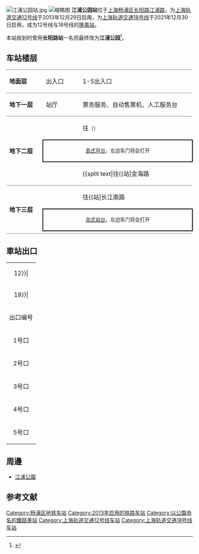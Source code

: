 {{noteTA 
|G1 =Railway}}
{{noteTA 
|G1 =Railway}}
{{Infobox station
|name = 江浦公园
|eng_name = Jiangpu Park
|symbol_right =
|linecolour = {{上海地铁颜色|12|yes}}
|linecolour2 = {{上海地铁颜色|18|yes}}
|image = Jiangpu Park Station Line 12 Platform.jpg
|caption = 江浦公园站12号线站台
|other_name = 
|country = {{PRC}}
|borough = [[上海市|上海市]][[杨浦区|杨浦区]][[平涼路街道|平涼路街道]]与[[江浦路街道|江浦路街道]]交界
|address = [[长阳路|长阳路]]与[[江浦路|江浦路]]交叉口
|coordinates = {{coord|31.27066|N|121.52827|E|type:railwaystation}}
|elevation = 
|owned = [[上海申通地铁集团|上海申通地铁集团]]
|operator = [[上海地铁|上海地铁]]
|lines = {{上海地铁线路名|12|SL}}<br/>{{上海地铁线路名|18|SL}}
|distance = 
|platform = {{上海地铁线路名|12|S}}、{{上海地铁线路名|18|S}}：1個[[島式月台|島式月台]]
|tracks = 4条
|bus_routes = 
|bus_stands = 
|connections = 
|structure = 地下车站
|hall = 地下站厅
|depth = 
|levels = 
|interchange = 节点换乘、站厅换乘
|exits = 5个
|architect = 
|architectural_style = 
|colour = 
|type = 
|status = 运营中
|code = 
|classification = 
|website = 
|built = 
|opened = {{上海地铁线路名|12|S}}：{{Start date|2013|12|29|df=y}}<br/>{{上海地铁线路名|18|S}}：{{Start date|2021|12|30|df=y}}
|closed = 
|former = 
|pass_year = 
|passengers = 
|pass_system = 
|pass_rank = 
|mpassengers = 
|trains = 
|station_hours = 
|hours = 
|first = {{collapsible list
 |title = 　
 |
{{上海地铁线路名|12|S}}
:往{{上海地铁起讫站|12|L}}：5:55
:往{{上海地铁起讫站|12|R}}：6:09
{{上海地铁线路名|18|S}}
:往{{站|长江南路||上海市}}：6:13
:往{{上海地铁起讫站|18|R}}：6:10
}}
|last = {{collapsible list
 |title = 　
 |
{{上海地铁线路名|12|S}}
:往{{上海地铁起讫站|12|L}}：22:55
:往{{上海地铁起讫站|12|R}}：23:22
{{上海地铁线路名|18|S}}
:往{{站|长江南路||上海市}}：23:12
:往{{上海地铁起讫站|18|R}}：22:45
}}
|adjacent = {{adjacent stations|system=上海地铁
|line1=12|left1=大连路|right1=宁国路
|line2=18|left2=江浦路|to-left2=长江南路|right2=平凉路}}
}}
[[File:江浦公园站.jpg|thumb]]
[[File:Jiangpu_Park_station,_Line_18.jpg|缩略图]]
'''江浦公园站'''位于[[上海|上海]][[杨浦区|杨浦区]][[长阳路|长阳路]][[江浦路|江浦路]]，为[[上海轨道交通12号线|上海轨道交通12号线]]于2013年12月29日启用，为[[上海轨道交通18号线|上海轨道交通18号线]]于2021年12月30日启用，成为12号线与18号线的[[换乘站|换乘站]]。

本站规划时曾用'''长阳路站'''一名但最终改为'''江浦公园'''<ref>{{Cite web |url=http://shanghai.xinmin.cn/msrx/2012/06/06/15043928.html |title=轨交36个站正式命名 7号线“船厂路站”更名 |access-date=2012-06-06 |archive-date=2013-12-27 |archive-url=https://web.archive.org/web/20131227045751/http://shanghai.xinmin.cn/msrx/2012/06/06/15043928.html |dead-url=no }}</ref>。

== 车站楼层 ==
{|cellspacing=0 cellpadding=3
|style="border-top:solid 1px gray;border-bottom:solid 1px gray;" width=100|'''地面层'''
|style="border-top:solid 1px gray;border-bottom:solid 1px gray;" width=100|出入口
|style="border-top:solid 1px gray;border-bottom:solid 1px gray;" width=350|1-5出入口
|-
|style="border-bottom:solid 1px gray;"|'''地下一层'''
|style="border-bottom:solid 1px gray;"|站厅
|style="border-bottom:solid 1px gray;"|票务服务、自动售票机、人工服务台
|-
|style="border-bottom:solid 1px gray;" rowspan=3|'''地下二层'''
|{{arrow|L}}
|{{上海地铁线路名|12}}往{{站|七莘路}}<small>（{{站|大连路}}）</small>
|-
|style="border-top:solid 2px black;border-right:solid 2px black;border-left:solid 2px black;border-bottom:solid 2px black;" colspan=2|<center><small>[[島式月台|島式月台]]，左边车门将会打开</small></center>
|-
|style="border-bottom:solid 1px gray;"|
|style="border-bottom:solid 1px gray;"|{{split text|{{上海地铁线路名|12}}往{{站|金海路||上海市}}<small>（{{站|宁国路}}）</small>|{{arrow|R}}}}
|-
|style="border-bottom:solid 1px gray;" rowspan=3|'''地下三层'''
|{{arrow|L}}
|{{上海地铁线路名|18}}往{{站|长江南路||上海市}}<small>（{{站|江浦路}}）</small>
|-
|style="border-top:solid 2px black;border-right:solid 2px black;border-left:solid 2px black;border-bottom:solid 2px black;" colspan=3|<center><small>[[岛式站台|岛式站台]]，左边车门将会打开
|-
|style="border-bottom:solid 1px gray;"|
|style="border-bottom:solid 1px gray;"|{{split text|{{上海地铁线路名|18}}往{{站|航头}}<small>（{{站|平凉路}}）</small>|{{arrow|R}}}}
|}

== 車站出口 ==
{| class="wikitable"
|colspan=4 align="center" bgcolor={{上海地铁颜色|12}}|
|-
|colspan=4 align="center" bgcolor={{上海地铁颜色|18}}|
|-
! 出口编号 !! 建议前往目的地 !! 照片
|-
| 1号口 || 长阳路，江浦路 ||
|-
| 2号口 || 长阳路，江浦路 ||
|-
| 3号口 || 长阳路，怀德路 ||
|-
| 4号口 || 长阳路，怀德路 ||
|-
| 5号口 || 长阳路 ||
|}

==周邊==
*[[江浦公園|江浦公園]]

== 参考文献 ==
{{reflist|2}}

{{commonscat|Jiangpu Park Station}}
{{上海轨道交通12号线车站}}
{{上海轨道交通18号线车站}}

[[Category:杨浦区地铁车站|Category:杨浦区地铁车站]]
[[Category:2013年启用的铁路车站|Category:2013年启用的铁路车站]]
[[Category:以公園命名的鐵路車站|Category:以公園命名的鐵路車站]]
[[Category:上海轨道交通12号线车站|Category:上海轨道交通12号线车站]]
[[Category:上海轨道交通18号线车站|Category:上海轨道交通18号线车站]]